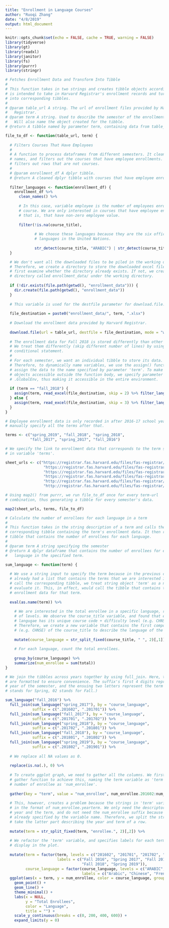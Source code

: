 ```yaml
---
title: "Enrollment in Language Courses"
author: "Ruoqi Zhang"
date: "4/8/2019"
output: html_document
---
```


```r
knitr::opts_chunk$set(echo = FALSE, cache = TRUE, warning = FALSE)
library(tidyverse)
library(gt)
library(readxl)
library(janitor)
library(fs)
library(purrr)
library(stringr)
```

```r

# Fetches Enrollment Data and Transform Into Tibble
#
# This function takes in two strings and creates tibble objects accordingly. It
# is intended to take in Harvard Registrar's enrollment records and turn them
# into corresponding tibbles.
#
# @param table_url A string. The url of enrollment files provided by Harvard
#   Registrar.
# @param term A string. Used to describe the semester of the enrollment file.
#   Will also name the object created for the tibble.
# @return A tibble named by parameter term, containing data from table_url.

file_to_df <- function(table_url, term) {
  
  # Filters Courses That Have Employees
  # 
  # A function to process dataframes from different semesters. It cleans variable
  # names, and filters out the courses that have employee enrollments. It also
  # filters out rows that are not courses.
  # 
  # @param enrollment_df A dplyr tibble.
  # @return A cleaned dplyr tibble with courses that have employee enrollment.
  
  filter_languages <- function(enrollment_df) {
    enrollment_df %>% 
      clean_names() %>% 
      
      # In this case, variable employee is the number of employees enrolled in the
      # course. We are only interested in courses that have employee enrollment,
      # that is, that have non-zero employee value.
      
      filter(!is.na(course_title),
             
             # We choose these languages because they are the six official
             # languages in the United Nations.
             
             str_detect(course_title, "ARABIC") | str_detect(course_title, "CHNSE") | str_detect(course_title, "SPANSH") | str_detect(course_title, "RUSS") | str_detect(course_title, "FRENCH") | str_detect(course_title, "SPANSH"))
  }

  # We don't want all the downloaded files to be piled in the working directory.
  # Therefore, we create a directory to store the downloaded excel files. We
  # first examine whether the directory already exists. If not, we create a
  # directory called enrollment_data/ under the working directory.
  
  if (!dir.exists(file.path(getwd(), "enrollment_data"))) {
    dir.create(file.path(getwd(), "enrollment_data"))
  }
  
  # This variable is used for the destfile parameter for download.file. 
  
  file_destination = paste0("enrollment_data/", term, ".xlsx")
  
  # Download the enrollment data provided by Harvard Registrar.
  
  download.file(url = table_url, destfile = file_destination, mode = "wb")
  
  # The enrollment data for Fall 2018 is stored differently than other years'.
  # We treat them differently (skip different number of lines) by using
  # conditional statement.
  #
  # For each semester, we want an individual tibble to store its data.
  # Therefore, to dynamically name variables, we use the assign() function to
  # assign the data to the name specified by parameter 'term'. To make the
  # objects accessible outside the function body, we specify parameter envir as
  # .GlobalEnv, thus making it accessible in the entire environment.
  
  if (term == "fall_2018") {
    assign(term, read_excel(file_destination, skip = 2) %>% filter_languages(), envir = .GlobalEnv)
  } else {
    assign(term, read_excel(file_destination, skip = 3) %>% filter_languages(), envir = .GlobalEnv)
  }
}

# Employee enrollment data is only recorded in after 2016-17 school year. We
# manually specify all the terms after that.

terms <- c("spring_2019", "fall_2018", "spring_2018", 
           "fall_2017", "spring_2017", "fall_2016")

# We specify the link to enrollment data that corresponds to the term specified
# in variable 'terms'.

sheet_urls <- c("https://registrar.fas.harvard.edu/files/fas-registrar/files/class_enrollment_summary_by_term_3.22.19.xlsx",
                 "https://registrar.fas.harvard.edu/files/fas-registrar/files/class_enrollment_summary_by_term_10.24.18.xlsx",
                 "https://registrar.fas.harvard.edu/files/fas-registrar/files/class_enrollment_summary_by_term_03.06.18.xlsx",
                 "https://registrar.fas.harvard.edu/files/fas-registrar/files/class_enrollment_summary_by_term_10.20.17.xlsx",
                 "http://registrar.fas.harvard.edu/files/fas-registrar/files/class_enrollment_summary_by_term_2017_03_07_final_0.xlsx",
                 "http://registrar.fas.harvard.edu/files/fas-registrar/files/copy_of_class_enrollment_summary_by_term_10.06.2016.xlsx")

# Using map2() from purrr, we run file_to_df once for every term-url
# combination, thus generating a tibble for every semester's data.

map2(sheet_urls, terms, file_to_df)


```

```r

# Calculate the number of enrollees for each language in a term
#
# This function takes in the string description of a term and calls the
# corresponding tibble containing the term's enrollment data. It then returns a
# tibble that contains the number of enrollees for each language.
#
# @param term A string specifying the semester
# @return A dplyr dataframe that contains the number of enrollees for each
#   language in the specified term.

sum_language <- function(term) {
  
  # We use a string input to specify the term because in the previous code, we
  # already had a list that contains the terms that we are interested in. To
  # call the corresponding tibble, we treat string object 'term' as a name, and
  # evaluate it. This, in effect, would call the tibble that contains the
  # enrollment data for that term.
  
  eval(as.name(term)) %>% 
    
    # We are interested in the total enrollee in a specific language, regardless
    # of levels. We observe the course_title variable, and found that each
    # langugae has its unique course code + difficulty level (e.g. CHNSE Bb).
    # Therefore, we create a new variable that contains the first component
    # (e.g. CHNSE) of the course_title to describe the language of the course.
    
    mutate(course_language = str_split_fixed(course_title, " ", 2)[,1]) %>% 
    
    # For each language, count the total enrollees.
    
    group_by(course_language) %>% 
    summarize(num_enrollee = sum(total))
}

# We join the tibbles across years together by using full_join. Here, the suffix
# are formatted to ensure convenience. The suffix's first 4 digits represent the
# year of the semester, and the ensuing two letters represent the term (01
# stands for Spring, 02 stands for Fall.)

sum_language("fall_2016") %>%
  full_join(sum_language("spring_2017"), by = "course_language", 
            suffix = c(".201602", ".201701")) %>% 
  full_join(sum_language("fall_2017"), by = "course_language", 
            suffix = c(".201701", ".201702")) %>% 
  full_join(sum_language("spring_2018"), by = "course_language", 
            suffix = c(".201702", ".201801")) %>% 
  full_join(sum_language("fall_2018"), by = "course_language", 
            suffix = c(".201801", ".201802")) %>% 
  full_join(sum_language("spring_2019"), by = "course_language", 
            suffix = c(".201802", ".201901")) %>% 
  
  # We replace all NA values as 0.
  
  replace(is.na(.), 0) %>% 
  
  # To create ggplot graph, we need to gather all the columns. We first use
  # gather function to achieve this, naming the term variable as 'term' and the
  # number of enrollee as 'num_enrollee'.
  
  gather(key = "term", value = "num_enrollee", num_enrollee.201602:num_enrollee.201901) %>% 
  
  # This, however, creates a problem because the strings in 'term' variable are
  # in the format of num_enrollee.yearterm. We only need the descriptor for the
  # year and the term, and do not need the num_enrollee suffix because it's
  # already specified by the variable name. Therefore, we split the string and
  # take the latter part describing the year and term of a row.
  
  mutate(term = str_split_fixed(term, "enrollee.", 2)[,2]) %>% 
  
  # We refactor the 'term' variable, and specifies labels for each term for
  # display in the plot.
  
  mutate(term = factor(term, levels = c("201602", "201701", "201702", "201801", "201802", "201901"),
                       labels = c("Fall 2016", "Spring 2017", "Fall 2017", "Spring 2018", 
                                  "Fall 2018", "Spring 2019")),
         course_language = factor(course_language, levels = c("ARABIC", "CHNSE", "FRENCH", "RUSS", "SPANSH"),
                                  labels = c("Arabic", "Chinese", "French", "Russian", "Spanish"))) %>% 
  ggplot(aes(x = term, y = num_enrollee, color = course_language, group = course_language)) +
    geom_point() +
    geom_line() +
    theme_minimal() +
    labs(x = NULL,
         y = "Total Enrollees",
         color = "Language",
         title = "") +
    scale_y_continuous(breaks = c(0, 200, 400, 600)) +
    expand_limits(y = 0)
    



```

